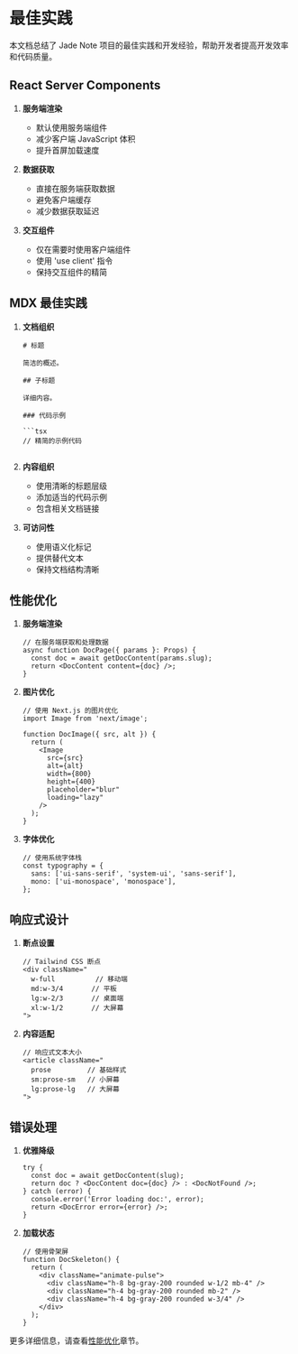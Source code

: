 # 最佳实践

本文档总结了 Jade Note 项目的最佳实践和开发经验，帮助开发者提高开发效率和代码质量。

## React Server Components

1. **服务端渲染**
   - 默认使用服务端组件
   - 减少客户端 JavaScript 体积
   - 提升首屏加载速度

2. **数据获取**
   - 直接在服务端获取数据
   - 避免客户端缓存
   - 减少数据获取延迟

3. **交互组件**
   - 仅在需要时使用客户端组件
   - 使用 'use client' 指令
   - 保持交互组件的精简

## MDX 最佳实践

1. **文档组织**
   ```mdx
   # 标题

   简洁的概述。

   ## 子标题

   详细内容。

   ### 代码示例

   ```tsx
   // 精简的示例代码
   ```
   ```

2. **内容组织**
   - 使用清晰的标题层级
   - 添加适当的代码示例
   - 包含相关文档链接

3. **可访问性**
   - 使用语义化标记
   - 提供替代文本
   - 保持文档结构清晰

## 性能优化

1. **服务端渲染**
   ```tsx
   // 在服务端获取和处理数据
   async function DocPage({ params }: Props) {
     const doc = await getDocContent(params.slug);
     return <DocContent content={doc} />;
   }
   ```

2. **图片优化**
   ```tsx
   // 使用 Next.js 的图片优化
   import Image from 'next/image';

   function DocImage({ src, alt }) {
     return (
       <Image
         src={src}
         alt={alt}
         width={800}
         height={400}
         placeholder="blur"
         loading="lazy"
       />
     );
   }
   ```

3. **字体优化**
   ```tsx
   // 使用系统字体栈
   const typography = {
     sans: ['ui-sans-serif', 'system-ui', 'sans-serif'],
     mono: ['ui-monospace', 'monospace'],
   };
   ```

## 响应式设计

1. **断点设置**
   ```tsx
   // Tailwind CSS 断点
   <div className="
     w-full          // 移动端
     md:w-3/4       // 平板
     lg:w-2/3       // 桌面端
     xl:w-1/2       // 大屏幕
   ">
   ```

2. **内容适配**
   ```tsx
   // 响应式文本大小
   <article className="
     prose         // 基础样式
     sm:prose-sm   // 小屏幕
     lg:prose-lg   // 大屏幕
   ">
   ```

## 错误处理

1. **优雅降级**
   ```tsx
   try {
     const doc = await getDocContent(slug);
     return doc ? <DocContent doc={doc} /> : <DocNotFound />;
   } catch (error) {
     console.error('Error loading doc:', error);
     return <DocError error={error} />;
   }
   ```

2. **加载状态**
   ```tsx
   // 使用骨架屏
   function DocSkeleton() {
     return (
       <div className="animate-pulse">
         <div className="h-8 bg-gray-200 rounded w-1/2 mb-4" />
         <div className="h-4 bg-gray-200 rounded mb-2" />
         <div className="h-4 bg-gray-200 rounded w-3/4" />
       </div>
     );
   }
   ```

更多详细信息，请查看[性能优化](/docs/best_practices/performance)章节。
